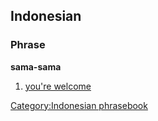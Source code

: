 ==Indonesian==

===Phrase===
'''sama-sama'''

# [[you're welcome]]

[[Category:Indonesian phrasebook]]
